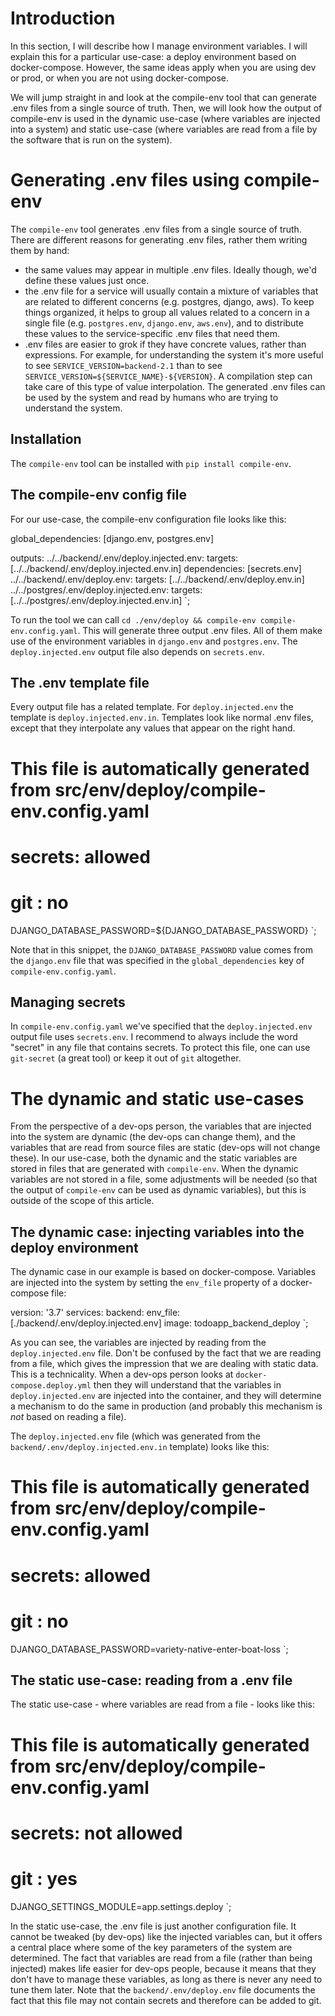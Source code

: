 # Introduction

In this section, I will describe how I manage environment variables. I will explain this for a particular use-case:
a deploy environment based on docker-compose. However, the same ideas apply when you are using dev or prod,
or when you are not using docker-compose.

We will jump straight in and look at the compile-env tool that can
generate .env files from a single source of truth. Then, we will look how the output of compile-env is used in the
dynamic use-case (where variables are injected into a system) and static use-case (where variables are read from a file
by the software that is run on the system).

# Generating .env files using compile-env

The `compile-env` tool generates .env files from a single source of truth.
There are different reasons for generating .env files, rather them writing them by hand:

- the same values may appear in multiple .env files. Ideally though, we'd define these values just once.
- the .env file for a service will usually contain a mixture of variables that are related to different concerns
  (e.g. postgres, django, aws). To keep things organized, it helps to group all values related to a concern
  in a single file (e.g. `postgres.env`, `django.env`, `aws.env`), and to distribute these values to the service-specific .env files that need them.
- .env files are easier to grok if they have concrete values, rather than expressions. For example, for understanding the system
  it's more useful to see `SERVICE_VERSION=backend-2.1` than to see `SERVICE_VERSION=${SERVICE_NAME}-${VERSION}`.
  A compilation step can take care of this type of value interpolation. The generated .env files can be used by the system and read by humans
  who are trying to understand the system.

## Installation

The `compile-env` tool can be installed with `pip install compile-env`.

## The compile-env config file

For our use-case, the compile-env configuration file looks like this:

global_dependencies: [django.env, postgres.env]

outputs:
../../backend/.env/deploy.injected.env:
targets: [../../backend/.env/deploy.injected.env.in]
dependencies: [secrets.env]
../../backend/.env/deploy.env:
targets: [../../backend/.env/deploy.env.in]
../../postgres/.env/deploy.injected.env:
targets: [../../postgres/.env/deploy.injected.env.in]
`;

<CodeSnippet
  lang="yaml"
  addMb
  title="env/deploy/compile-env.config.yaml"
  code={code1}
/>

To run the tool we can call `cd ./env/deploy && compile-env compile-env.config.yaml`. This will generate three output .env files.
All of them make use of the environment variables in `django.env` and `postgres.env`. The `deploy.injected.env`
output file also depends on `secrets.env`.

## The .env template file

Every output file has a related template. For `deploy.injected.env` the template is `deploy.injected.env.in`.
Templates look like normal .env files, except that they interpolate any values that appear on the right hand.

# This file is automatically generated from src/env/deploy/compile-env.config.yaml

#

# secrets: allowed

# git : no

DJANGO_DATABASE_PASSWORD=\$\{DJANGO_DATABASE_PASSWORD}
`;

<CodeSnippet
  lang="yaml"
  addMb
  title="backend/.env/deploy.injected.env.in"
  code={code2}
/>

Note that in this snippet, the `DJANGO_DATABASE_PASSWORD` value comes from the `django.env` file
that was specified in the `global_dependencies` key of `compile-env.config.yaml`.

## Managing secrets

In `compile-env.config.yaml` we've specified that the `deploy.injected.env` output file
uses `secrets.env`. I recommend to always include the word "secret" in any file that contains secrets.
To protect this file, one can use `git-secret` (a great tool) or keep it out of `git` altogether.

# The dynamic and static use-cases

From the perspective of a dev-ops person, the variables that are injected into the system are dynamic
(the dev-ops can change them), and the variables that are read from source files are static
(dev-ops will not change these). In our use-case, both the dynamic and the static variables
are stored in files that are generated with `compile-env`. When the dynamic variables are not stored in a file,
some adjustments will be needed (so that the output of `compile-env` can be used as dynamic variables),
but this is outside of the scope of this article.

## The dynamic case: injecting variables into the deploy environment

The dynamic case in our example is based on docker-compose. Variables are injected into the system
by setting the `env_file` property of a docker-compose file:

version: '3.7'
services:
  backend:
    env_file: [./backend/.env/deploy.injected.env]
    image: todoapp_backend_deploy
`;

<CodeSnippet
  lang="yaml"
  addMb
  title="docker-compose.deploy.yml"
  code={code3}
/>

As you can see, the variables are injected by reading from the `deploy.injected.env` file.
Don't be confused by the fact that we are reading from a file, which gives the impression that we are dealing with static data.
This is a technicality. When a dev-ops person looks at `docker-compose.deploy.yml`
then they will understand that the variables in `deploy.injected.env` are injected into the container, and they will determine a mechanism to do the
same in production (and probably this mechanism is _not_ based on reading a file).

The `deploy.injected.env` file (which was generated from the `backend/.env/deploy.injected.env.in` template) looks like this:

# This file is automatically generated from src/env/deploy/compile-env.config.yaml
#
# secrets: allowed
# git    : no

DJANGO_DATABASE_PASSWORD=variety-native-enter-boat-loss
`;

<CodeSnippet
  lang="yaml"
  addMb
  title="backend/.env/deploy.injected.env"
  code={code4}
/>

## The static use-case: reading from a .env file

The static use-case - where variables are read from a file - looks like this:

# This file is automatically generated from src/env/deploy/compile-env.config.yaml
#
# secrets: not allowed
# git    : yes

DJANGO_SETTINGS_MODULE=app.settings.deploy
`;

<CodeSnippet
  lang="yaml"
  addMb
  title="backend/.env/deploy.env"
  code={code5}
/>

In the static use-case, the .env file is just another configuration file. It cannot be tweaked (by dev-ops) like the injected variables can,
but it offers a central place where some of the key parameters of the system are determined. The fact that variables are
read from a file (rather than being injected) makes life easier for dev-ops people, because it means that they don't have to manage these
variables, as long as there is never any need to tune them later.
Note that the `backend/.env/deploy.env` file documents the fact that this file may not contain secrets and therefore can be added to git.

